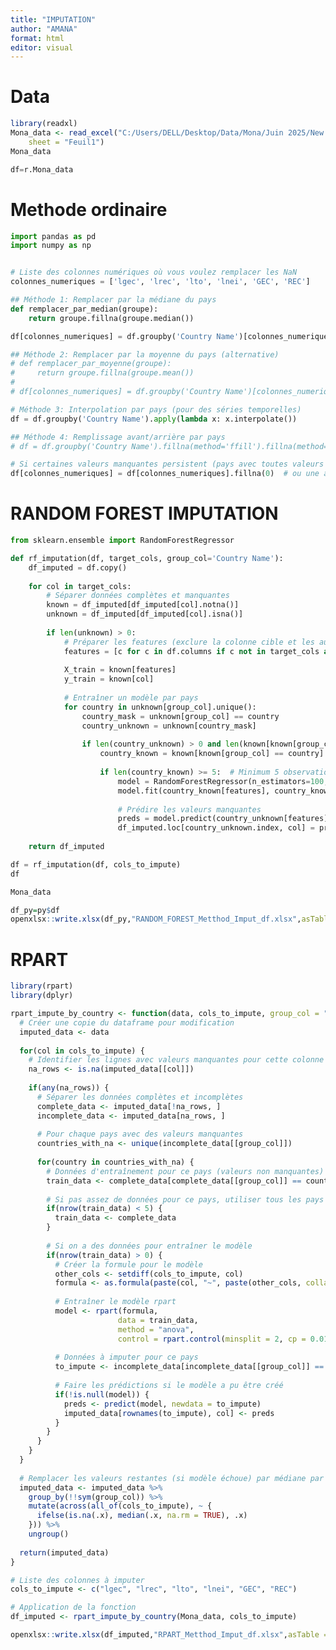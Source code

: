 ```yaml
---
title: "IMPUTATION"
author: "AMANA"
format: html
editor: visual
---
```


#  Data


```r
library(readxl)
Mona_data <- read_excel("C:/Users/DELL/Desktop/Data/Mona/Juin 2025/New XLSX Worksheet.xlsx", 
    sheet = "Feuil1")
Mona_data
```


```python
df=r.Mona_data
```



# Methode ordinaire
```python
import pandas as pd
import numpy as np


# Liste des colonnes numériques où vous voulez remplacer les NaN
colonnes_numeriques = ['lgec', 'lrec', 'lto', 'lnei', 'GEC', 'REC']

## Méthode 1: Remplacer par la médiane du pays
def remplacer_par_median(groupe):
    return groupe.fillna(groupe.median())

df[colonnes_numeriques] = df.groupby('Country Name')[colonnes_numeriques].transform(remplacer_par_median)

## Méthode 2: Remplacer par la moyenne du pays (alternative)
# def remplacer_par_moyenne(groupe):
#     return groupe.fillna(groupe.mean())
# 
# df[colonnes_numeriques] = df.groupby('Country Name')[colonnes_numeriques].transform(remplacer_par_moyenne)

# Méthode 3: Interpolation par pays (pour des séries temporelles)
df = df.groupby('Country Name').apply(lambda x: x.interpolate())

## Méthode 4: Remplissage avant/arrière par pays
# df = df.groupby('Country Name').fillna(method='ffill').fillna(method='bfill')

# Si certaines valeurs manquantes persistent (pays avec toutes valeurs manquantes), remplacer par 0 ou autre
df[colonnes_numeriques] = df[colonnes_numeriques].fillna(0)  # ou une autre valeur par défaut
```





# RANDOM FOREST IMPUTATION 
```python
from sklearn.ensemble import RandomForestRegressor

def rf_imputation(df, target_cols, group_col='Country Name'):
    df_imputed = df.copy()
    
    for col in target_cols:
        # Séparer données complètes et manquantes
        known = df_imputed[df_imputed[col].notna()]
        unknown = df_imputed[df_imputed[col].isna()]
        
        if len(unknown) > 0:
            # Préparer les features (exclure la colonne cible et les autres colonnes à imputer)
            features = [c for c in df.columns if c not in target_cols and c != group_col and df[c].dtype in ['int64', 'float64']]
            
            X_train = known[features]
            y_train = known[col]
            
            # Entraîner un modèle par pays
            for country in unknown[group_col].unique():
                country_mask = unknown[group_col] == country
                country_unknown = unknown[country_mask]
                
                if len(country_unknown) > 0 and len(known[known[group_col] == country]) > 0:
                    country_known = known[known[group_col] == country]
                    
                    if len(country_known) >= 5:  # Minimum 5 observations pour entraîner
                        model = RandomForestRegressor(n_estimators=100, random_state=42)
                        model.fit(country_known[features], country_known[col])
                        
                        # Prédire les valeurs manquantes
                        preds = model.predict(country_unknown[features])
                        df_imputed.loc[country_unknown.index, col] = preds
    
    return df_imputed

df = rf_imputation(df, cols_to_impute)
df
```



```r
Mona_data
```



```r
df_py=py$df
openxlsx::write.xlsx(df_py,"RANDOM_FOREST_Metthod_Imput_df.xlsx",asTable = TRUE)
```



# RPART

```r
library(rpart)
library(dplyr)

rpart_impute_by_country <- function(data, cols_to_impute, group_col = "Country Name") {
  # Créer une copie du dataframe pour modification
  imputed_data <- data
  
  for(col in cols_to_impute) {
    # Identifier les lignes avec valeurs manquantes pour cette colonne
    na_rows <- is.na(imputed_data[[col]])
    
    if(any(na_rows)) {
      # Séparer les données complètes et incomplètes
      complete_data <- imputed_data[!na_rows, ]
      incomplete_data <- imputed_data[na_rows, ]
      
      # Pour chaque pays avec des valeurs manquantes
      countries_with_na <- unique(incomplete_data[[group_col]])
      
      for(country in countries_with_na) {
        # Données d'entraînement pour ce pays (valeurs non manquantes)
        train_data <- complete_data[complete_data[[group_col]] == country, ]
        
        # Si pas assez de données pour ce pays, utiliser tous les pays
        if(nrow(train_data) < 5) {
          train_data <- complete_data
        }
        
        # Si on a des données pour entraîner le modèle
        if(nrow(train_data) > 0) {
          # Créer la formule pour le modèle
          other_cols <- setdiff(cols_to_impute, col)
          formula <- as.formula(paste(col, "~", paste(other_cols, collapse = "+")))
          
          # Entraîner le modèle rpart
          model <- rpart(formula, 
                        data = train_data, 
                        method = "anova", 
                        control = rpart.control(minsplit = 2, cp = 0.01))
          
          # Données à imputer pour ce pays
          to_impute <- incomplete_data[incomplete_data[[group_col]] == country, ]
          
          # Faire les prédictions si le modèle a pu être créé
          if(!is.null(model)) {
            preds <- predict(model, newdata = to_impute)
            imputed_data[rownames(to_impute), col] <- preds
          }
        }
      }
    }
  }
  
  # Remplacer les valeurs restantes (si modèle échoue) par médiane par pays
  imputed_data <- imputed_data %>%
    group_by(!!sym(group_col)) %>%
    mutate(across(all_of(cols_to_impute), ~ {
      ifelse(is.na(.x), median(.x, na.rm = TRUE), .x)
    })) %>%
    ungroup()
  
  return(imputed_data)
}

# Liste des colonnes à imputer
cols_to_impute <- c("lgec", "lrec", "lto", "lnei", "GEC", "REC")

# Application de la fonction
df_imputed <- rpart_impute_by_country(Mona_data, cols_to_impute)

openxlsx::write.xlsx(df_imputed,"RPART_Metthod_Imput_df.xlsx",asTable = TRUE)
```

